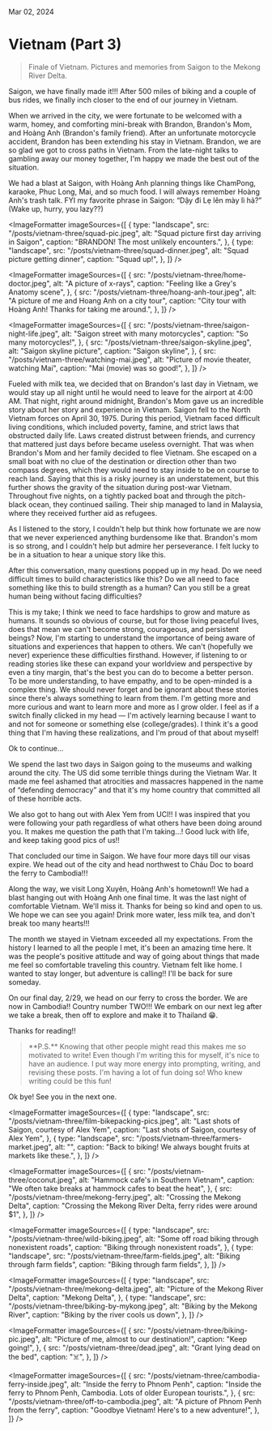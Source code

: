 
Mar 02, 2024

# Vietnam (Part 3)

<BlockQuote>
  Finale of Vietnam. Pictures and memories from Saigon to the Mekong River
  Delta.
</BlockQuote>

<HeroImage
  src="/posts/vietnam-three/film-bikepacking-pics.jpeg"
  alt="Saigon street film roll, courtesy of Alex Yem"
  caption="Saigon street film roll, courtesy of Alex Yem"
/>

Saigon, we have finally made it!!! After 500 miles of biking and a couple of bus rides, we finally inch closer to the end of our journey in Vietnam.

When we arrived in the city, we were fortunate to be welcomed with a warm, homey, and comforting mini-break with Brandon, Brandon's Mom, and Hoàng Anh (Brandon's family friend). After an unfortunate motorcycle accident, Brandon has been extending his stay in Vietnam. Brandon, we are so glad we got to cross paths in Vietnam. From the late-night talks to gambling away our money together, I'm happy we made the best out of the situation.

We had a blast at Saigon, with Hoàng Anh planning things like ChamPong, karaoke, Phuc Long, Mai, and so much food. I will always remember Hoàng Anh's trash talk. FYI my favorite phrase in Saigon: “Dậy đi Lẹ lên mày lì hả?” (Wake up, hurry, you lazy??)

<ImageFormatter
  imageSources={[
    {
      type: "landscape",
      src: "/posts/vietnam-three/squad-pic.jpeg",
      alt: "Squad picture first day arriving in Saigon",
      caption: "BRANDON! The most unlikely encounters.",
    },
    {
      type: "landscape",
      src: "/posts/vietnam-three/squad-dinner.jpeg",
      alt: "Squad picture getting dinner",
      caption: "Squad up!",
    },
  ]}
/>

<ImageFormatter
  imageSources={[
    {
      src: "/posts/vietnam-three/home-doctor.jpeg",
      alt: "A picture of x-rays",
      caption: "Feeling like a Grey's Anatomy scene",
    },
    {
      src: "/posts/vietnam-three/hoang-anh-tour.jpeg",
      alt: "A picture of me and Hoang Anh on a city tour",
      caption: "City tour with Hoàng Anh! Thanks for taking me around.",
    },
  ]}
/>

<ImageFormatter
  imageSources={[
    {
      src: "/posts/vietnam-three/saigon-night-life.jpeg",
      alt: "Saigon street with many motorcycles",
      caption: "So many motorcycles!",
    },
    {
      src: "/posts/vietnam-three/saigon-skyline.jpeg",
      alt: "Saigon skyline picture",
      caption: "Saigon skyline",
    },
    {
      src: "/posts/vietnam-three/watching-mai.jpeg",
      alt: "Picture of movie theater, watching Mai",
      caption: "Mai (movie) was so good!",
    },
  ]}
/>

Fueled with milk tea, we decided that on Brandon's last day in Vietnam, we would stay up all night until he would need to leave for the airport at 4:00 AM. That night, right around midnight, Brandon's Mom gave us an incredible story about her story and experience in Vietnam. Saigon fell to the North Vietnam forces on April 30, 1975. During this period, Vietnam faced difficult living conditions, which included poverty, famine, and strict laws that obstructed daily life. Laws created distrust between friends, and currency that mattered just days before became useless overnight. That was when Brandon's Mom and her family decided to flee Vietnam. She escaped on a small boat with no clue of the destination or direction other than two compass degrees, which they would need to stay inside to be on course to reach land. Saying that this is a risky journey is an understatement, but this further shows the gravity of the situation during post-war Vietnam. Throughout five nights, on a tightly packed boat and through the pitch-black ocean, they continued sailing. Their ship managed to land in Malaysia, where they received further aid as refugees.

As I listened to the story, I couldn't help but think how fortunate we are now that we never experienced anything burdensome like that. Brandon's mom is so strong, and I couldn't help but admire her perseverance. I felt lucky to be in a situation to hear a unique story like this.

After this conversation, many questions popped up in my head. Do we need difficult times to build characteristics like this? Do we all need to face something like this to build strength as a human? Can you still be a great human being without facing difficulties?

This is my take; I think we need to face hardships to grow and mature as humans. It sounds so obvious of course, but for those living peaceful lives, does that mean we can't become strong, courageous, and persistent beings? Now, I'm starting to understand the importance of being aware of situations and experiences that happen to others. We can't (hopefully we never) experience these difficulties firsthand. However, if listening to or reading stories like these can expand your worldview and perspective by even a tiny margin, that's the best you can do to become a better person. To be more understanding, to have empathy, and to be open-minded is a complex thing. We should never forget and be ignorant about these stories since there's always something to learn from them. I'm getting more and more curious and want to learn more and more as I grow older. I feel as if a switch finally clicked in my head — I'm actively learning because I want to and not for someone or something else (college/grades). I think it's a good thing that I'm having these realizations, and I'm proud of that about myself!

Ok to continue…

We spend the last two days in Saigon going to the museums and walking around the city. The US did some terrible things during the Vietnam War. It made me feel ashamed that atrocities and massacres happened in the name of “defending democracy” and that it's my home country that committed all of these horrible acts.

We also got to hang out with Alex Yem from UCI!! I was inspired that you were following your path regardless of what others have been doing around you. It makes me question the path that I'm taking…! Good luck with life, and keep taking good pics of us!!

That concluded our time in Saigon. We have four more days till our visas expire. We head out of the city and head northwest to Cháu Doc to board the ferry to Cambodia!!!

Along the way, we visit Long Xuyên, Hoàng Anh's hometown!! We had a blast hanging out with Hoàng Anh one final time. It was the last night of comfortable Vietnam. We'll miss it. Thanks for being so kind and open to us. We hope we can see you again! Drink more water, less milk tea, and don't break too many hearts!!!

The month we stayed in Vietnam exceeded all my expectations. From the history I learned to all the people I met, it's been an amazing time here. It was the people's positive attitude and way of going about things that made me feel so comfortable traveling this country. Vietnam felt like home. I wanted to stay longer, but adventure is calling!! I'll be back for sure someday.

On our final day, 2/29, we head on our ferry to cross the border. We are now in Cambodia!! Country number TWO!!! We embark on our next leg after we take a break, then off to explore and make it to Thailand 😁.

Thanks for reading!!

<BlockQuote>
  **P.S.** Knowing that other people might read this makes me so motivated to
  write! Even though I'm writing this for myself, it's nice to have an audience.
  I put way more energy into prompting, writing, and revising these posts. I'm
  having a lot of fun doing so! Who knew writing could be this fun!
</BlockQuote>

Ok bye! See you in the next one.

<ImageFormatter
  imageSources={[
    {
      type: "landscape",
      src: "/posts/vietnam-three/film-bikepacking-pics.jpeg",
      alt: "Last shots of Saigon, courtesy of Alex Yem",
      caption: "Last shots of Saigon, courtesy of Alex Yem",
    },
    {
      type: "landscape",
      src: "/posts/vietnam-three/farmers-market.jpeg",
      alt: "",
      caption: "Back to biking! We always bought fruits at markets like these.",
    },
  ]}
/>

<ImageFormatter
  imageSources={[
    {
      src: "/posts/vietnam-three/coconut.jpeg",
      alt: "Hammock cafe's in Southern Vietnam",
      caption: "We often take breaks at hammock cafes to beat the heat",
    },
    {
      src: "/posts/vietnam-three/mekong-ferry.jpeg",
      alt: "Crossing the Mekong Delta",
      caption: "Crossing the Mekong River Delta, ferry rides were around $1",
    },
  ]}
/>

<ImageFormatter
  imageSources={[
    {
      type: "landscape",
      src: "/posts/vietnam-three/wild-biking.jpeg",
      alt: "Some off road biking through nonexistent roads",
      caption: "Biking through nonexistent roads",
    },
    {
      type: "landscape",
      src: "/posts/vietnam-three/farm-fields.jpeg",
      alt: "Biking through farm fields",
      caption: "Biking through farm fields",
    },
  ]}
/>

<ImageFormatter
  imageSources={[
    {
      type: "landscape",
      src: "/posts/vietnam-three/mekong-delta.jpeg",
      alt: "Picture of the Mekong River Delta",
      caption: "Mekong Delta",
    },
    {
      type: "landscape",
      src: "/posts/vietnam-three/biking-by-mykong.jpeg",
      alt: "Biking by the Mekong River",
      caption: "Biking by the river cools us down",
    },
  ]}
/>

<ImageFormatter
  imageSources={[
    {
      src: "/posts/vietnam-three/biking-pic.jpeg",
      alt: "Picture of me, almost to our destination!",
      caption: "Keep going!",
    },
    {
      src: "/posts/vietnam-three/dead.jpeg",
      alt: "Grant lying dead on the bed",
      caption: "☠️",
    },
  ]}
/>

<ImageFormatter
  imageSources={[
    {
      src: "/posts/vietnam-three/cambodia-ferry-inside.jpeg",
      alt: "Inside the ferry to Phnom Penh",
      caption:
        "Inside the ferry to Phnom Penh, Cambodia. Lots of older European tourists.",
    },
    {
      src: "/posts/vietnam-three/off-to-cambodia.jpeg",
      alt: "A picture of Phnom Penh from the ferry",
      caption: "Goodbye Vietnam! Here's to a new adventure!",
    },
  ]}
/>
